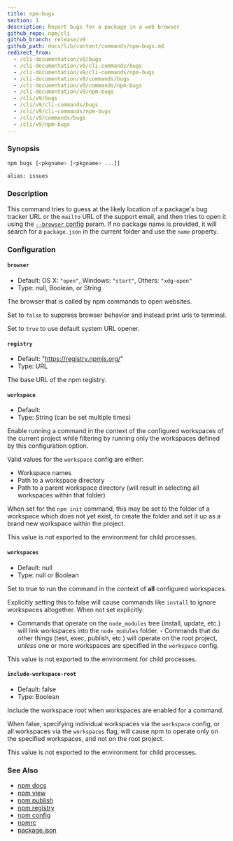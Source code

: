 ```yaml
---
title: npm-bugs
section: 1
description: Report bugs for a package in a web browser
github_repo: npm/cli
github_branch: release/v9
github_path: docs/lib/content/commands/npm-bugs.md
redirect_from:
  - /cli-documentation/v9/bugs
  - /cli-documentation/v9/cli-commands/bugs
  - /cli-documentation/v9/cli-commands/npm-bugs
  - /cli-documentation/v9/commands/bugs
  - /cli-documentation/v9/commands/npm-bugs
  - /cli-documentation/v9/npm-bugs
  - /cli/v9/bugs
  - /cli/v9/cli-commands/bugs
  - /cli/v9/cli-commands/npm-bugs
  - /cli/v9/commands/bugs
  - /cli/v9/npm-bugs
---
```


### Synopsis

```bash
npm bugs [<pkgname> [<pkgname> ...]]

alias: issues
```

### Description

This command tries to guess at the likely location of a package's bug tracker URL or the `mailto` URL of the support email, and then tries to open it using the [`--browser` config](/cli/v9/using-npm/config#browser) param. If no package name is provided, it will search for a `package.json` in the current folder and use the `name` property.

### Configuration

#### `browser`

- Default: OS X: `"open"`, Windows: `"start"`, Others: `"xdg-open"`
- Type: null, Boolean, or String

The browser that is called by npm commands to open websites.

Set to `false` to suppress browser behavior and instead print urls to terminal.

Set to `true` to use default system URL opener.

#### `registry`

- Default: "https://registry.npmjs.org/"
- Type: URL

The base URL of the npm registry.

#### `workspace`

- Default:
- Type: String (can be set multiple times)

Enable running a command in the context of the configured workspaces of the current project while filtering by running only the workspaces defined by this configuration option.

Valid values for the `workspace` config are either:

- Workspace names
- Path to a workspace directory
- Path to a parent workspace directory (will result in selecting all workspaces within that folder)

When set for the `npm init` command, this may be set to the folder of a workspace which does not yet exist, to create the folder and set it up as a brand new workspace within the project.

This value is not exported to the environment for child processes.

#### `workspaces`

- Default: null
- Type: null or Boolean

Set to true to run the command in the context of **all** configured workspaces.

Explicitly setting this to false will cause commands like `install` to ignore workspaces altogether. When not set explicitly:

- Commands that operate on the `node_modules` tree (install, update, etc.) will link workspaces into the `node_modules` folder. - Commands that do other things (test, exec, publish, etc.) will operate on the root project, _unless_ one or more workspaces are specified in the `workspace` config.

This value is not exported to the environment for child processes.

#### `include-workspace-root`

- Default: false
- Type: Boolean

Include the workspace root when workspaces are enabled for a command.

When false, specifying individual workspaces via the `workspace` config, or all workspaces via the `workspaces` flag, will cause npm to operate only on the specified workspaces, and not on the root project.

This value is not exported to the environment for child processes.

### See Also

- [npm docs](/cli/v9/commands/npm-docs)
- [npm view](/cli/v9/commands/npm-view)
- [npm publish](/cli/v9/commands/npm-publish)
- [npm registry](/cli/v9/using-npm/registry)
- [npm config](/cli/v9/commands/npm-config)
- [npmrc](/cli/v9/configuring-npm/npmrc)
- [package.json](/cli/v9/configuring-npm/package-json)
